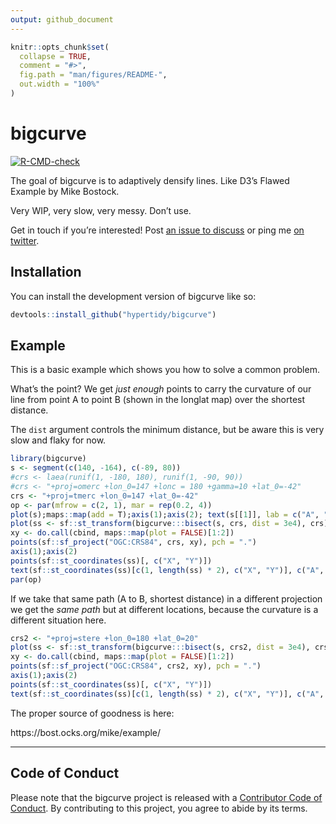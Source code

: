 ```yaml
---
output: github_document
---
```


<!-- README.md is generated from README.Rmd. Please edit that file -->

```r
knitr::opts_chunk$set(
  collapse = TRUE,
  comment = "#>",
  fig.path = "man/figures/README-",
  out.width = "100%"
)
```

# bigcurve

<!-- badges: start -->
[![R-CMD-check](https://github.com/hypertidy/bigcurve/workflows/R-CMD-check/badge.svg)](https://github.com/hypertidy/bigcurve/actions)
<!-- badges: end -->

The goal of bigcurve is to adaptively densify lines. Like D3's Flawed Example by Mike Bostock. 

Very WIP, very slow, very messy. Don't use. 

Get in touch if you're interested!  Post [an issue to discuss](https://github.com/hypertidy/bigcurve/issues) or ping me [on twitter](https://twitter.com/mdsumner). 


## Installation

You can install the development version of bigcurve like so:

``` r
devtools::install_github("hypertidy/bigcurve")
```

## Example

This is a basic example which shows you how to solve a common problem. 

What's the point? We get *just enough* points to carry the curvature of our
line from point A to point B (shown in the longlat map) over the shortest distance. 

The `dist` argument controls the minimum distance, but be aware this is very slow and flaky for now. 

```r
library(bigcurve)
s <- segment(c(140, -164), c(-89, 80))
#crs <- laea(runif(1, -180, 180), runif(1, -90, 90))
#crs <- "+proj=omerc +lon_0=147 +lonc = 180 +gamma=10 +lat_0=-42"
crs <- "+proj=tmerc +lon_0=147 +lat_0=-42"
op <- par(mfrow = c(2, 1), mar = rep(0.2, 4))
plot(s);maps::map(add = T);axis(1);axis(2); text(s[[1]], lab = c("A", "B"), pos = 2)
plot(ss <- sf::st_transform(bigcurve:::bisect(s, crs, dist = 3e4), crs))
xy <- do.call(cbind, maps::map(plot = FALSE)[1:2])
points(sf::sf_project("OGC:CRS84", crs, xy), pch = ".")
axis(1);axis(2)
points(sf::st_coordinates(ss)[, c("X", "Y")])
text(sf::st_coordinates(ss)[c(1, length(ss) * 2), c("X", "Y")], c("A", "B"), pos = 2)
par(op)
```


If we take that same path (A to B, shortest distance) in a different projection we get the *same path* but
at different locations, because the curvature is a different situation here. 

```r
crs2 <- "+proj=stere +lon_0=180 +lat_0=20"
plot(ss <- sf::st_transform(bigcurve:::bisect(s, crs2, dist = 3e4), crs2))
xy <- do.call(cbind, maps::map(plot = FALSE)[1:2])
points(sf::sf_project("OGC:CRS84", crs2, xy), pch = ".")
axis(1);axis(2)
points(sf::st_coordinates(ss)[, c("X", "Y")])
text(sf::st_coordinates(ss)[c(1, length(ss) * 2), c("X", "Y")], c("A", "B"), pos = 2)

```

The proper source of goodness is here:

https://bost.ocks.org/mike/example/


---

## Code of Conduct
  
Please note that the bigcurve project is released with a [Contributor Code of Conduct](https://contributor-covenant.org/version/2/0/CODE_OF_CONDUCT.html). By contributing to this project, you agree to abide by its terms.
